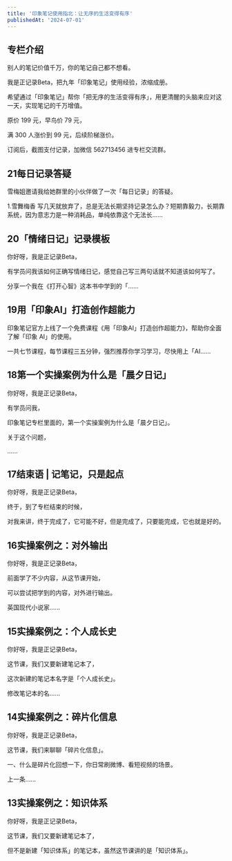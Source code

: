 ```yaml
---
title: '印象笔记使用指北：让无序的生活变得有序'
publishedAt: '2024-07-01'
---
```


## 专栏介绍

别人的笔记价值千万，你的笔记自己都不想看。  
  
我是正记录Beta，把九年「印象笔记」使用经验，浓缩成册。  
  
希望通过「印象笔记」帮你「把无序的生活变得有序」，用更清醒的头脑来应对这一天，实现笔记的千万增值。  
  
原价 199 元，早鸟价 79 元，  
  
满 300 人涨价到 99 元，后续阶梯涨价。  
  
订阅后，截图支付记录，加微信 562713456 进专栏交流群。

## 21每日记录答疑
雪梅姐邀请我给她群里的小伙伴做了一次「每日记录」的答疑。

1.雪舞梅香 写几天就放弃了，总是无法长期坚持记录怎么办？短期靠毅力，长期靠系统，因为意志力是一种消耗品，单纯依靠这个无法长......

## 20「情绪日记」记录模板
你好呀，我是正记录Beta，

有学员问我该如何正确写情绪日记，感觉自己写三两句话就不知道该如何写了。

分享一个我在《打开心智》这本书中学到的「......

## 19用「印象AI」打造创作超能力
印象笔记官方上线了一个免费课程《用「印象AI」打造创作超能力》，帮助你全面了解「印象 AI」的使用。

一共七节课程，每节课程三五分钟，强烈推荐你学习学习，尽快用上「AI......

## 18第一个实操案例为什么是「晨夕日记」
你好呀，我是正记录Beta，

有学员问我，

印象笔记专栏里面的，第一个实操案例为什么是「晨夕日记」。

关于这个问题，

......

## 17结束语 | 记笔记，只是起点
你好呀，我是正记录Beta，

终于，到了专栏结束的时候，

对我来讲，终于完成了，它可能不好，但是完成了，只要能完成，它也就是好的。

## 16实操案例之：对外输出
你好呀，我是正记录Beta，

前面学了不少内容，从这节课开始，

可以尝试把学到的内容，对外进行输出。

英国现代小说家......

## 15实操案例之：个人成长史
你好呀，我是正记录Beta，

这节课，我们又要新建笔记本了，

这次新建的笔记本名字是「个人成长史」。

修改笔记本的名......

## 14实操案例之：碎片化信息
你好呀，我是正记录Beta，

这节课，我们来聊聊「碎片化信息」。

一、什么是碎片化回想一下，你日常刷微博、看短视频的场景。

上一条......

## 13实操案例之：知识体系
你好呀，我是正记录Beta，

这节课，我们又要新建笔记本了，

但不是新建「知识体系」的笔记本，虽然这节课讲的是「知识体系」。



